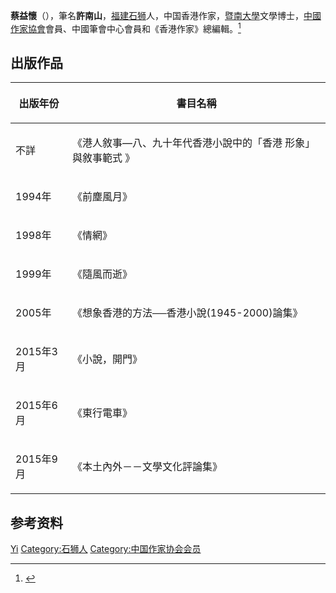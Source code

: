 {{Infobox writer
| 姓名     = 蔡益懷
| 圖像     = 蔡益懷博士.jpg
| 圖像大小 = 200px
| 筆名     = 許南山
| 羅馬拼音 = Wai Yik Choi
<!-- 未知參數 | 性別     = 男性 -->
| 國籍     = {{CNHK}}
| 民族     = [[汉族|汉族]]
| 語言     = [[粵語|粵語]]、[[國語|國語]]和[[英語|英語]]
| 教育程度 = [[暨南大學|暨南大學]]文學博士
| 職業     = 作家
}}
'''蔡益懷'''（{{bd|1962年|}}），筆名'''許南山'''，[[福建|福建]][[石狮|石狮]]人，中国香港作家，[[暨南大學|暨南大學]]文學博士，[[中國作家協會|中國作家協會]]會員、中國筆會中心會員和《香港作家》總編輯。<ref>{{Cite web|title=蔡益怀|url=http://www.chinawriter.com.cn/zxhy/member/296.shtml|accessdate=2020-01-23|work=中国作家网|archive-date=2018-08-13|archive-url=https://web.archive.org/web/20180813144820/http://www.chinawriter.com.cn/zxhy/member/296.shtml|dead-url=no}}</ref>

== 出版作品 ==
{| class="wikitable" 
!  出版年份  !! 書目名稱 
|-
|不詳 || 《港人敘事—八、九十年代香港小說中的「香港 形象」與敘事範式 》
|-
|1994年 || 《前塵風月》
|-
|1998年 || 《情網》
|-
|1999年 || 《隨風而逝》
|-
|2005年 || 《想象香港的方法──香港小說(1945-2000)論集》
|-
|2015年3月 || 《小說，開門》
|-
|2015年6月 ||《東行電車》
|-
|2015年9月 ||《本土內外－－文學文化評論集》
|}

== 参考资料 ==
{{reflist}}

{{中国作家协会第八届全国委员会}}
{{中国作家协会第九届全国委员会}}

{{Authority control}}
{{DEFAULTSORT:Cai蔡}}
[[Category:蔡姓|Yi]]
[[Category:石狮人|Category:石狮人]]
[[Category:中国作家协会会员|Category:中国作家协会会员]]